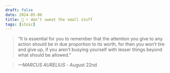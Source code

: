 ```yaml
---
draft: false 
date: 2024-05-06
title: 🗿 • don’t sweat the small stuff
tags: [stoic]
---
```


>  “It is essential for you to remember that the attention you give to any action should be in due proportion to its worth, for then you won’t tire and give up, if you aren’t busying yourself with lesser things beyond what should be allowed.”

> *—MARCUS AURELIUS* - August 22nd